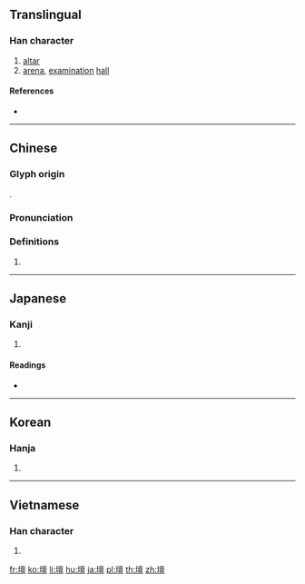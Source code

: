 {{also|坛}}
==Translingual==

===Han character===
{{Han char|rn=32|rad=土|as=13|sn=16|four=40116|canj=GYWM|ids=⿰土亶}}

# [[altar]]
# [[arena]], [[examination]] [[hall]]

====References====
* {{Han ref|kx=0240.220|dkj=05528|dj=0480.080|hdz=10492.120|uh=58C7|ud=22727|bh=BEC2|bd=48834}}

----

==Chinese==
{{zh-forms|s=坛}}

===Glyph origin===
{{Han etym}}
{{Han compound|土|亶|c1=s|c2=p|ls=psc}}.

===Pronunciation===
{{zh-pron
|m=tán
|c=taan4
|h=pfs=thàn
|md=
|mn=tôaⁿ
|w=
|mc=y
|oc=y
|cat=
}}

===Definitions===
{{zh-hanzi}}

# {{rfdef|lang=zh}}

----

==Japanese==

===Kanji===
{{ja-kanji|grade=c|rs=土13}}

# {{defn|lang=ja|sort=土13}}

====Readings====
* {{ja-readings|goon=[[だん]] (dan)|kanon=[[たん]] (tan)|kun=[[ば]] (ba), [[ところ]] (tokoro), [[たいら]] (taira)}}

----

==Korean==

===Hanja===
{{ko-hanja|hangeul=단|rv=dan|mr=tan}}

# {{defn|lang=ko|sort=土13}}

----

==Vietnamese==

===Han character===
{{vi-hantu|[[đàn]], [[đường]]|rs=土13}}

# {{defn|lang=vi|sort=土13}}

[[fr:壇]]
[[ko:壇]]
[[li:壇]]
[[hu:壇]]
[[ja:壇]]
[[pl:壇]]
[[th:壇]]
[[zh:壇]]